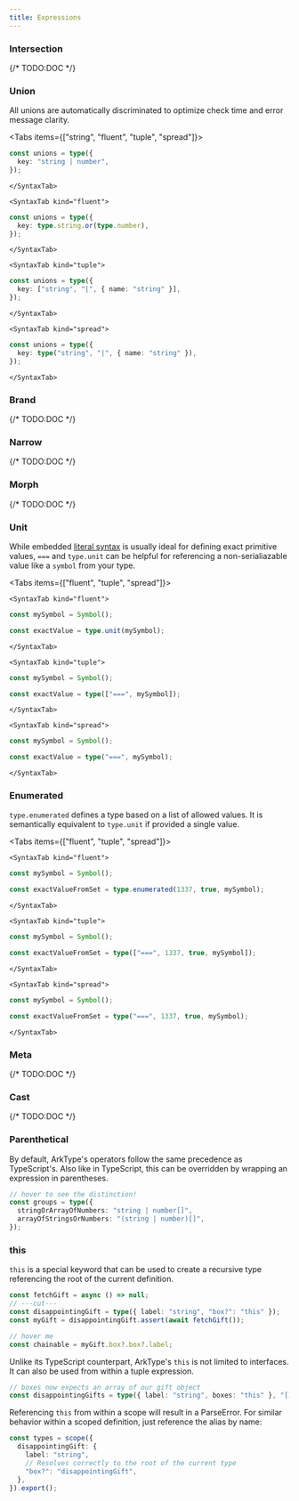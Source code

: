 ```yaml
---
title: Expressions
---
```



### Intersection

{/* TODO:DOC */}

### Union

All unions are automatically discriminated to optimize check time and error message clarity.

<Tabs items={["string", "fluent", "tuple", "spread"]}>
	<SyntaxTab kind="string">

```ts twoslash
const unions = type({
  key: "string | number",
});
```

    </SyntaxTab>

    <SyntaxTab kind="fluent">

```ts twoslash
const unions = type({
  key: type.string.or(type.number),
});
```

    </SyntaxTab>

    <SyntaxTab kind="tuple">

```ts twoslash
const unions = type({
  key: ["string", "|", { name: "string" }],
});
```

    </SyntaxTab>

    <SyntaxTab kind="spread">

```ts twoslash
const unions = type({
  key: type("string", "|", { name: "string" }),
});
```

    </SyntaxTab>

</Tabs>

### Brand

{/* TODO:DOC */}

### Narrow

{/* TODO:DOC */}

### Morph

{/* TODO:DOC */}

### Unit

While embedded [literal syntax](/literals) is usually ideal for defining exact primitive values, `===` and `type.unit` can be helpful for referencing a non-serialiazable value like a `symbol` from your type.

<Tabs items={["fluent", "tuple", "spread"]}>

    <SyntaxTab kind="fluent">

```ts twoslash
const mySymbol = Symbol();

const exactValue = type.unit(mySymbol);
```

    </SyntaxTab>

    <SyntaxTab kind="tuple">

```ts twoslash
const mySymbol = Symbol();

const exactValue = type(["===", mySymbol]);
```

    </SyntaxTab>

    <SyntaxTab kind="spread">

```ts twoslash
const mySymbol = Symbol();

const exactValue = type("===", mySymbol);
```

    </SyntaxTab>

</Tabs>

### Enumerated

`type.enumerated` defines a type based on a list of allowed values. It is semantically equivalent to `type.unit` if provided a single value.

<Tabs items={["fluent", "tuple", "spread"]}>

    <SyntaxTab kind="fluent">

```ts twoslash
const mySymbol = Symbol();

const exactValueFromSet = type.enumerated(1337, true, mySymbol);
```

    </SyntaxTab>

    <SyntaxTab kind="tuple">

```ts twoslash
const mySymbol = Symbol();

const exactValueFromSet = type(["===", 1337, true, mySymbol]);
```

    </SyntaxTab>

    <SyntaxTab kind="spread">

```ts twoslash
const mySymbol = Symbol();

const exactValueFromSet = type("===", 1337, true, mySymbol);
```

    </SyntaxTab>

</Tabs>

### Meta

{/* TODO:DOC */}

### Cast

{/* TODO:DOC */}

### Parenthetical

By default, ArkType's operators follow the same precedence as TypeScript's. Also like in TypeScript, this can be overridden by wrapping an expression in parentheses.

```ts twoslash
// hover to see the distinction!
const groups = type({
  stringOrArrayOfNumbers: "string | number[]",
  arrayOfStringsOrNumbers: "(string | number)[]",
});
```

### this

`this` is a special keyword that can be used to create a recursive type referencing the root of the current definition.

```ts twoslash
const fetchGift = async () => null;
// ---cut---
const disappointingGift = type({ label: "string", "box?": "this" });
const myGift = disappointingGift.assert(await fetchGift());

// hover me
const chainable = myGift.box?.box?.label;
```

Unlike its TypeScript counterpart, ArkType's `this` is not limited to interfaces. It can also be used from within a tuple expression.

```ts twoslash
// boxes now expects an array of our gift object
const disappointingGifts = type({ label: "string", boxes: "this" }, "[]");
```

Referencing `this` from within a scope will result in a ParseError. For similar behavior within a scoped definition, just reference the alias by name:

```ts twoslash
const types = scope({
  disappointingGift: {
    label: "string",
    // Resolves correctly to the root of the current type
    "box?": "disappointingGift",
  },
}).export();
```

